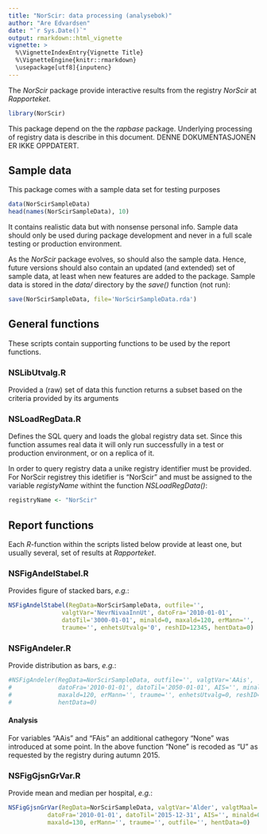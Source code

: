 ```yaml
---
title: "NorScir: data processing (analysebok)"
author: "Are Edvardsen"
date: "`r Sys.Date()`"
output: rmarkdown::html_vignette
vignette: >
  %\VignetteIndexEntry{Vignette Title}
  %\VignetteEngine{knitr::rmarkdown}
  \usepackage[utf8]{inputenc}
---
```


The _NorScir_ package provide interactive results from the registry
_NorScir_ at _Rapporteket_.

```r
library(NorScir)
```

This package depend on the the _rapbase_ package. Underlying processing of 
registry data is describe in this document.
DENNE DOKUMENTASJONEN ER IKKE OPPDATERT.

## Sample data
This package comes with a sample data set for testing purposes

```r
data(NorScirSampleData)
head(names(NorScirSampleData), 10)
```

It contains realistic data but with nonsense personal info. Sample data
should only be used during package development and never in a full scale
testing or production environment.

As the _NorScir_ package evolves, so should also the sample data. Hence, future
versions should also contain an updated (and extended) set of
sample data, at least when new features are added to the package.
Sample data is stored in the _data/_ directory by the _save()_
function (not run):

```r
save(NorScirSampleData, file='NorScirSampleData.rda')
```


## General functions
These scripts contain supporting functions to be used by the report functions.

### NSLibUtvalg.R
Provided a (raw) set of data this function returns a subset based on the
criteria provided by its arguments 

### NSLoadRegData.R
Defines the SQL query and loads the global registry data set. Since this
function assumes real data it
will only run successfully in a test or production environment, or on a replica
of it.

In order to query registry data a unike registry identifier must be provided.
For NorScir registrey this idetifier is "NorScir" and must be assigned to the
variable _registyName_ withint the function _NSLoadRegData()_:

```r
registryName <- "NorScir"
```


## Report functions
Each _R_-function within the scripts listed below provide at least one, but
usually several, set of results at _Rapporteket_.

### NSFigAndelStabel.R
Provides figure of stacked bars, _e.g._:

```r
NSFigAndelStabel(RegData=NorScirSampleData, outfile='', 
               valgtVar='NevrNivaaInnUt', datoFra='2010-01-01',
               datoTil='3000-01-01', minald=0, maxald=120, erMann='',
               traume='', enhetsUtvalg='0', reshID=12345, hentData=0)
```


### NSFigAndeler.R
Provide distribution as bars, _e.g._:
```r
#NSFigAndeler(RegData=NorScirSampleData, outfile='', valgtVar='AAis',
#             datoFra='2010-01-01', datoTil='2050-01-01', AIS='', minald=0,
#             maxald=120, erMann='', traume='', enhetsUtvalg=0, reshID=12345,
#             hentData=0)
```

#### Analysis
For variables "AAis" and "FAis" an additional cathegory "None" was introduced
at some point. In the above function "None" is recoded as "U" as requested by
the registry during autumn 2015.


### NSFigGjsnGrVar.R
Provide mean and median per hospital, _e.g._:
```r
NSFigGjsnGrVar(RegData=NorScirSampleData, valgtVar='Alder', valgtMaal='Gjsn',
           datoFra='2010-01-01', datoTil='2015-12-31', AIS='', minald=0,
           maxald=130, erMann='', traume='', outfile='', hentData=0)
```


